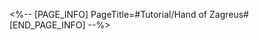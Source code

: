 <%-- [PAGE_INFO]
PageTitle=#Tutorial/Hand of Zagreus#
[END_PAGE_INFO] --%>
{{Tutorial
|sort      = 631401
|title     = Hand of Zagreus
|subtitle  = 
|type      = 
|about     = 
|image1    = Tutorial Hand of Zagreus 1.png{{subst:void|<!--$UPLOAD:<<SpriteOutput/TutorialPic/TutorialPage_631401.png>-<Tutorial Hand of Zagreus 1.png>-<Tutorial Files>>-->}}
|text1     = Hand of Zagreus is the divine body left behind by Zagreus, the Trickery Titan. After the Titan had fallen, the people of Amphoreus learned to modify and utilize them.
|image2    = Tutorial Hand of Zagreus 2.png{{subst:void|<!--$UPLOAD:<<SpriteOutput/TutorialPic/TutorialPage_631402.png>-<Tutorial Hand of Zagreus 2.png>-<Tutorial Files>>-->}}
|text2     = Interact with the {{Color|h|nobold=1|stone control platform}} to start the control of the Hand of Zagreus.
|image3    = Tutorial Hand of Zagreus 3.png{{subst:void|<!--$UPLOAD:<<SpriteOutput/TutorialPic/TutorialPage_631403.png>-<Tutorial Hand of Zagreus 3.png>-<Tutorial Files>>-->}}
|text3     = Use the left joystick to control the movement and the right-side buttons to ascend and descend. Hit the {{Color|h|nobold=1|Quit button}} to disengage. The Hand of Zagreus will {{Color|h|nobold=1|remain at the spot}}.
|image4    = Tutorial Hand of Zagreus 4.png{{subst:void|<!--$UPLOAD:<<SpriteOutput/TutorialPic/TutorialPage_631701.png>-<Tutorial Hand of Zagreus 4.png>-<Tutorial Files>>-->}}
|text4     = When each Hand of Zagreus is activated for the first time, the Trial of Whimsy will open for you, in which you need to control the hand and collect Coins of Whimsy generated nearby.
|image5    = Tutorial Hand of Zagreus 5.png{{subst:void|<!--$UPLOAD:<<SpriteOutput/TutorialPic/TutorialPage_631702.png>-<Tutorial Hand of Zagreus 5.png>-<Tutorial Files>>-->}}
|text5     = After collecting all the {{Color|h|nobold=1|Coins of Whimsy}} nearby, you can obtain the treasures of the specific Hand of Zagreus.
}}